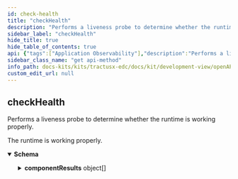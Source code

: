 ```yaml
---
id: check-health
title: "checkHealth"
description: "Performs a liveness probe to determine whether the runtime is working properly."
sidebar_label: "checkHealth"
hide_title: true
hide_table_of_contents: true
api: {"tags":["Application Observability"],"description":"Performs a liveness probe to determine whether the runtime is working properly.","operationId":"checkHealth","responses":{"200":{"description":"The runtime is working properly.","content":{"application/json":{"schema":{"type":"object","properties":{"componentResults":{"type":"array","example":null,"items":{"type":"object","properties":{"component":{"type":"string","example":null},"failure":{"type":"object","properties":{"failureDetail":{"type":"string","example":null},"messages":{"type":"array","example":null,"items":{"type":"string","example":null}}},"example":null,"title":"Failure"},"isHealthy":{"type":"boolean","example":null}},"example":null,"title":"HealthCheckResult"}},"isSystemHealthy":{"type":"boolean","example":null}},"example":null,"title":"HealthStatus"}}}}},"method":"get","path":"/check/health","servers":[{"url":"/"}],"info":{"title":"management-api","description":"REST API documentation for the management-api","version":"0.1.3-SNAPSHOT"},"postman":{"name":"check Health","description":{"content":"Performs a liveness probe to determine whether the runtime is working properly.","type":"text/plain"},"url":{"path":["check","health"],"host":["{{baseUrl}}"],"query":[],"variable":[]},"header":[{"key":"Accept","value":"application/json"}],"method":"GET"}}
sidebar_class_name: "get api-method"
info_path: docs-kits/kits/tractusx-edc/docs/kit/development-view/openAPI/management-api/management-api
custom_edit_url: null
---
```



## checkHealth



Performs a liveness probe to determine whether the runtime is working properly.

<div><ApiTabs><TabItem label={"200"} value={"200"}><div>

The runtime is working properly.

</div><div><MimeTabs schemaType={"response"}><TabItem label={"application/json"} value={"application/json"}><SchemaTabs><TabItem label={"Schema"} value={"Schema"}><details style={{}} data-collapsed={false} open={true}><summary style={{"textAlign":"left"}}><strong>Schema</strong></summary><div style={{"textAlign":"left","marginLeft":"1rem"}}></div><ul style={{"marginLeft":"1rem"}}><SchemaItem collapsible={true} className={"schemaItem"}><details style={{}}><summary style={{}}><strong>componentResults</strong><span style={{"opacity":"0.6"}}> object[]</span></summary><div style={{"marginLeft":"1rem"}}><li><div style={{"fontSize":"var(--ifm-code-font-size)","opacity":"0.6","marginLeft":"-.5rem","paddingBottom":".5rem"}}>Array [</div></li><SchemaItem collapsible={false} name={"component"} required={false} schemaName={"string"} qualifierMessage={undefined} schema={{"type":"string","example":null}}></SchemaItem><SchemaItem collapsible={true} className={"schemaItem"}><details style={{}}><summary style={{}}><strong>failure</strong><span style={{"opacity":"0.6"}}> object</span></summary><div style={{"marginLeft":"1rem"}}><SchemaItem collapsible={false} name={"failureDetail"} required={false} schemaName={"string"} qualifierMessage={undefined} schema={{"type":"string","example":null}}></SchemaItem><SchemaItem collapsible={false} name={"messages"} required={false} schemaName={"string[]"} qualifierMessage={undefined} schema={{"type":"array","example":null,"items":{"type":"string","example":null}}}></SchemaItem></div></details></SchemaItem><SchemaItem collapsible={false} name={"isHealthy"} required={false} schemaName={"boolean"} qualifierMessage={undefined} schema={{"type":"boolean","example":null}}></SchemaItem><li><div style={{"fontSize":"var(--ifm-code-font-size)","opacity":"0.6","marginLeft":"-.5rem"}}>]</div></li></div></details></SchemaItem><SchemaItem collapsible={false} name={"isSystemHealthy"} required={false} schemaName={"boolean"} qualifierMessage={undefined} schema={{"type":"boolean","example":null}}></SchemaItem></ul></details></TabItem><TabItem label={"Example (from schema)"} value={"Example (from schema)"}><ResponseSamples responseExample={"null"} language={"json"}></ResponseSamples></TabItem></SchemaTabs></TabItem></MimeTabs></div></TabItem></ApiTabs></div>
      